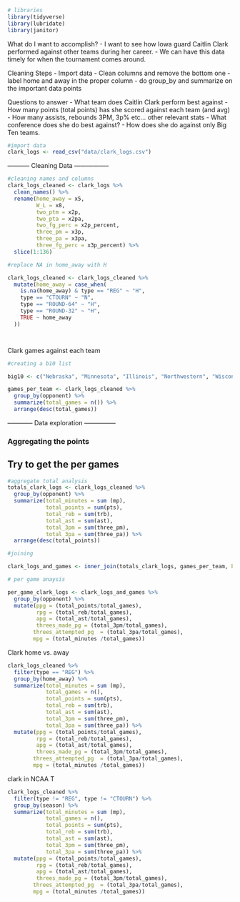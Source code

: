 ```r
# libraries
library(tidyverse)
library(lubridate)
library(janitor)
```

What do I want to accomplish?
- I want to see how Iowa guard Caitlin Clark performed against other teams during her career.
- We can have this data timely for when the tournament comes around.

Cleaning Steps
- Import data
- Clean columns and remove the bottom one
- label home and away in the proper column
- do group_by and summarize on the important data points

Questions to answer
- What team does Caitlin Clark perform best against
- How many points (total points) has she scored against each team (and avg)
- How many assists, rebounds 3PM, 3p% etc... other relevant stats
- What conference does she do best against?
- How does she do against only Big Ten teams. 


```r
#import data
clark_logs <- read_csv("data/clark_logs.csv")

```

----------- Cleaning Data -----------------

```r
#cleaning names and columns
clark_logs_cleaned <- clark_logs %>% 
  clean_names() %>% 
  rename(home_away = x5,
         W_L = x8,
         two_ptm = x2p,
         two_pta = x2pa,
         two_fg_perc = x2p_percent,
         three_pm = x3p,
         three_pa = x3pa,
         three_fg_perc = x3p_percent) %>% 
  slice(1:136)
```


```r
#replace NA in home_away with H

clark_logs_cleaned <- clark_logs_cleaned %>%
  mutate(home_away = case_when(
    is.na(home_away) & type == "REG" ~ "H",
    type == "CTOURN" ~ "N",
    type == "ROUND-64" ~ "H",
    type == "ROUND-32" ~ "H",
    TRUE ~ home_away
  ))




```

Clark games against each team

```r

#creating a b10 list

big10 <- c("Nebraska", "Minnesota", "Illinois", "Northwestern", "Wisconsin", "Indiana", "Purdue", "Ohio State", "Michigan", "Michigan State", "Penn State", "Rutgers", "Maryland")

games_per_team <- clark_logs_cleaned %>% 
  group_by(opponent) %>% 
  summarize(total_games = n()) %>% 
  arrange(desc(total_games))

```


------------ Data exploration ---------------

### Aggregating the points

## Try to get the per games

```r
#aggregate total analysis
totals_clark_logs <- clark_logs_cleaned %>% 
  group_by(opponent) %>% 
  summarize(total_minutes = sum (mp),
            total_points = sum(pts),
            total_reb = sum(trb),
            total_ast = sum(ast),
            total_3pm = sum(three_pm),
            total_3pa = sum(three_pa)) %>% 
  arrange(desc(total_points))

#joining

clark_logs_and_games <- inner_join(totals_clark_logs, games_per_team, by = "opponent")

# per game anaysis

per_game_clark_logs <- clark_logs_and_games %>% 
  group_by(opponent) %>% 
  mutate(ppg = (total_points/total_games),
         rpg = (total_reb/total_games),
         apg = (total_ast/total_games),
         threes_made_pg = (total_3pm/total_games),
        threes_attempted_pg  = (total_3pa/total_games),
        mpg = (total_minutes /total_games))
```


Clark home vs. away
```r
clark_logs_cleaned %>%
  filter(type == "REG") %>% 
  group_by(home_away) %>% 
  summarize(total_minutes = sum (mp),
            total_games = n(),
            total_points = sum(pts),
            total_reb = sum(trb),
            total_ast = sum(ast),
            total_3pm = sum(three_pm),
            total_3pa = sum(three_pa)) %>% 
  mutate(ppg = (total_points/total_games),
         rpg = (total_reb/total_games),
         apg = (total_ast/total_games),
         threes_made_pg = (total_3pm/total_games),
        threes_attempted_pg  = (total_3pa/total_games),
        mpg = (total_minutes /total_games))
```

clark in NCAA T
```r

clark_logs_cleaned %>% 
  filter(type != "REG", type != "CTOURN") %>% 
  group_by(season) %>% 
  summarize(total_minutes = sum (mp),
            total_games = n(),
            total_points = sum(pts),
            total_reb = sum(trb),
            total_ast = sum(ast),
            total_3pm = sum(three_pm),
            total_3pa = sum(three_pa)) %>% 
  mutate(ppg = (total_points/total_games),
         rpg = (total_reb/total_games),
         apg = (total_ast/total_games),
         threes_made_pg = (total_3pm/total_games),
        threes_attempted_pg  = (total_3pa/total_games),
        mpg = (total_minutes /total_games))
```

